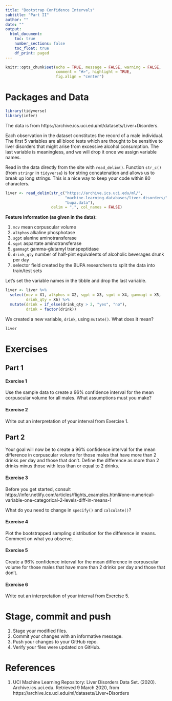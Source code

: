 ```yaml
---
title: "Bootstrap Confidence Intervals"
subtitle: "Part II"
author: ""
date: ""
output: 
  html_document:
    toc: true
    number_sections: false
    toc_float: true
    df_print: paged
---
```


```r
knitr::opts_chunk$set(echo = TRUE, message = FALSE, warning = FALSE,
                      comment = "#>", highlight = TRUE,
                      fig.align = "center")
```

# Packages and Data

```r
library(tidyverse)
library(infer)
```

The data is from https://archive.ics.uci.edu/ml/datasets/Liver+Disorders.

Each observation in the dataset constitutes the record of a male 
individual. The first 5 variables are all blood tests which are thought to be 
sensitive to liver disorders that might arise from excessive alcohol 
consumption. The last variable is meaningless, and we will drop it once we
assign variable names.

Read in the data directly from the site with `read_delim()`. Function
`str_c()` (from `stringr` in `tidyverse`) is for string concatenation and 
allows us to break up long strings. This is a nice way to keep your code 
within 80 characters.

```r
liver <- read_delim(str_c("https://archive.ics.uci.edu/ml/",
                          "machine-learning-databases/liver-disorders/",
                          "bupa.data"), 
                    delim = ",", col_names = FALSE)
```

**Feature Information (as given in the data):**

1. `mcv` mean corpuscular volume
2. `alkphos` alkaline phosphotase
3. `sgpt` alanine aminotransferase
4. `sgot` aspartate aminotransferase
5. `gammagt` gamma-glutamyl transpeptidase
6. `drink_qty` number of half-pint equivalents of alcoholic beverages drunk per day
7. selector field created by the BUPA researchers to split the data into 
   train/test sets
   
Let's set the variable names in the tibble and drop the last variable. 

```r
liver <- liver %>% 
  select(mcv = X1, alkphos = X2, sgpt = X3, sgot = X4, gammagt = X5, 
         drink_qty = X6) %>% 
  mutate(drink = if_else(drink_qty > 2, "yes", "no"),
         drink = factor(drink))
```

We created a new variable, `drink`, using `mutate()`. What does it mean?

```r
liver
```


# Exercises

## Part 1

#### Exercise 1

Use the sample data to create a 96% confidence interval for the mean 
corpuscular volume for all males. What assumptions must you make?

#### Exercise 2

Write out an interpretation of your interval from Exercise 1.

## Part 2

Your goal will now be to create a 96% confidence interval for the mean 
difference in corpuscular volume for those males that have more than 2 drinks 
per day and those that don't. Define the difference as more than 2 drinks minus 
those with less than or equal to 2 drinks.

#### Exercise 3

Before you get started, consult 
https://infer.netlify.com/articles/flights_examples.html#one-numerical-variable-one-categorical-2-levels-diff-in-means-1

What do you need to change in `specify()` and `calculate()`?

#### Exercise 4

Plot the bootstrapped sampling distribution for the difference in
means. Comment on what you observe.

#### Exercise 5

Create a 96% confidence interval for the mean 
difference in corpuscular volume for those males that have more than 2 drinks 
per day and those that don't.

#### Exercise 6

Write out an interpretation of your interval from Exercise 5.

# Stage, commit and push

1. Stage your modified files.
2. Commit your changes with an informative message.
3. Push your changes to your GitHub repo.
4. Verify your files were updated on GitHub.

# References

1. UCI Machine Learning Repository: Liver Disorders Data Set. (2020). 
   Archive.ics.uci.edu. Retrieved 9 March 2020, from 
   https://archive.ics.uci.edu/ml/datasets/Liver+Disorders
